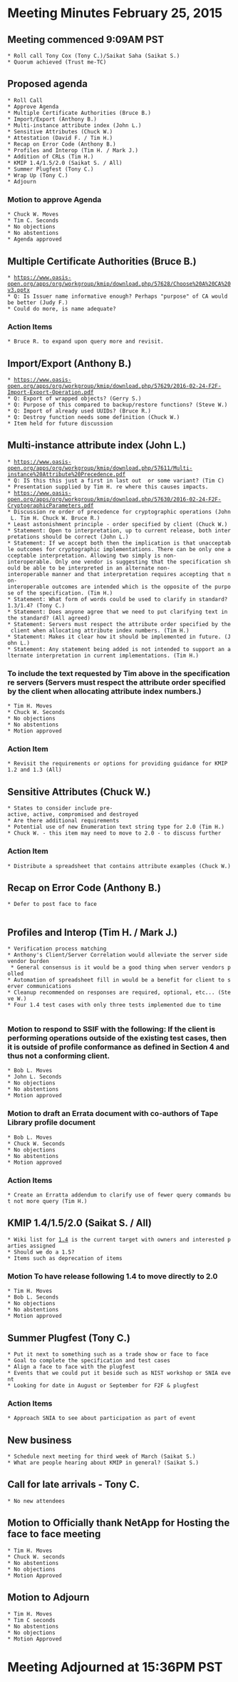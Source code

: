 = Meeting Minutes February 25, 2015 =
== Meeting commenced 9:09AM PST ==
 * Roll call Tony Cox (Tony C.)/Saikat Saha (Saikat S.)
 * Quorum achieved (Trust me-TC)

== Proposed agenda ==
 * Roll Call
 * Approve Agenda
 * Multiple Certificate Authorities (Bruce B.)
 * Import/Export (Anthony B.)
 * Multi-instance attribute index (John L.)
 * Sensitive Attributes (Chuck W.)
 * Attestation (David F. / Tim H.)
 * Recap on Error Code (Anthony B.)
 * Profiles and Interop (Tim H. / Mark J.)
 * Addition of CRLs (Tim H.)
 * KMIP 1.4/1.5/2.0 (Saikat S. / All)
 * Summer Plugfest (Tony C.)
 * Wrap Up (Tony C.)
 * Adjourn
 
=== Motion to approve Agenda ===
 * Chuck W. Moves
 * Tim C. Seconds
 * No objections
 * No abstentions
 * Agenda approved 

== Multiple Certificate Authorities (Bruce B.) ==
 * https://www.oasis-open.org/apps/org/workgroup/kmip/download.php/57628/Choose%20A%20CA%20v3.pptx
 * Q: Is Issuer name informative enough? Perhaps "purpose" of CA would be better (Judy F.)
 * Could do more, is name adequate?

=== Action Items ===
 * Bruce R. to expand upon query more and revisit.
 
== Import/Export (Anthony B.) ==
 * https://www.oasis-open.org/apps/org/workgroup/kmip/download.php/57629/2016-02-24-F2F-Import-Export-Operation.pdf
 * Q: Export of wrapped objects? (Gerry S.)
 * Q: Purpose of this compared to backup/restore functions? (Steve W.)
 * Q: Import of already used UUIDs? (Bruce R.)
 * Q: Destroy function needs some definition (Chuck W.)
 * Item held for future discussion

== Multi-instance attribute index (John L.) ==
 * https://www.oasis-open.org/apps/org/workgroup/kmip/download.php/57611/Multi-instance%20Attribute%20Precedence.pdf
 * Q: IS this this just a first in last out  or some variant? (Tim C)
 * Presentation supplied by Tim H. re where this causes impacts.
 * https://www.oasis-open.org/apps/org/workgroup/kmip/download.php/57630/2016-02-24-F2F-CryptographicParameters.pdf
 * Discussion re order of precedence for cryptographic operations (John L. Tim H. Chuck W. Bruce R.)
 * Least astonishment principle - order specified by client (Chuck W.)
 * Statement: Open to interpretation, up to current release, both interpretations should be correct (John L.)
 * Statement: If we accept both then the implication is that unacceptable outcomes for cryptographic implementations. There can be only one acceptable interpretation. Allowing two simply is non-interoperable. Only one vendor is suggesting that the specification should be able to be interpreted in an alternate non-interoperable manner and that interpretation requires accepting that non-interoperable outcomes are intended which is the opposite of the purpose of the specification. (Tim H.)
 * Statement: What form of words could be used to clarify in standard? 1.3/1.4? (Tony C.)
 * Statement: Does anyone agree that we need to put clarifying text in the standard? (All agreed)
 * Statement: Servers must respect the attribute order specified by the client when allocating attribute index numbers. (Tim H.)
 * Statement: Makes it clear how it should be implemented in future. (John L.)
 * Statement: Any statement being added is not intended to support an alternate interpretation in current implementations. (Tim H.)
 
=== To include the text requested by Tim above in the specification re servers (Servers must respect the attribute order specified by the client when allocating attribute index numbers.) ===
 * Tim H. Moves
 * Chuck W. Seconds
 * No objections
 * No abstentions
 * Motion approved

=== Action Item ===
 * Revisit the requirements or options for providing guidance for KMIP 1.2 and 1.3 (All)
 
== Sensitive Attributes (Chuck W.) ==
 * States to consider include pre-active, active, compromised and destroyed
 * Are there additional requirements
 * Potential use of new Enumeration text string type for 2.0 (Tim H.)
 * Chuck W. - this item may need to move to 2.0 - to discuss further

=== Action Item ===
 * Distribute a spreadsheet that contains attribute examples (Chuck W.)

== Recap on Error Code (Anthony B.) ==
 * Defer to post face to face
  
== Profiles and Interop (Tim H. / Mark J.) ==
 * Verification process matching
 * Anthony's Client/Server Correlation would alleviate the server side vendor burden
  * General consensus is it would be a good thing when server vendors polled
 * Automation of spreadsheet fill in would be a benefit for client to server communications
 * Cleanup recommended on responses are required, optional, etc... (Steve W.)
 * Four 1.4 test cases with only three tests implemented due to time
  
=== Motion to respond to SSIF with the following: If the client is performing operations outside of the existing test cases, then it is outside of profile conformance as defined in Section 4 and thus not a conforming client. ===
 * Bob L. Moves
 * John L. Seconds
 * No objections
 * No abstentions
 * Motion approved
 
=== Motion to draft an Errata document with co-authors of Tape Library profile document ===
 * Bob L. Moves
 * Chuck W. Seconds
 * No objections
 * No abstentions
 * Motion approved
 
=== Action Items ===
 * Create an Erratta addendum to clarify use of fewer query commands but not more query (Tim H.)

== KMIP 1.4/1.5/2.0 (Saikat S. / All) ==
 * Wiki list for [[https://wiki.oasis-open.org/kmip/1.4|1.4]] is the current target with owners and interested parties assigned
 * Should we do a 1.5?
 * Items such as deprecation of items 

=== Motion To have release following 1.4 to move directly to 2.0 ===
 * Tim H. Moves
 * Bob L. Seconds
 * No objections
 * No abstentions
 * Motion approved
 
== Summer Plugfest (Tony C.) ==
 * Put it next to something such as a trade show or face to face
 * Goal to complete the specification and test cases
 * Align a face to face with the plugfest
 * Events that we could put it beside such as NIST workshop or SNIA event
 * Looking for date in August or September for F2F & plugfest

=== Action Items ===
 * Approach SNIA to see about participation as part of event

== New business ==
 * Schedule next meeting for third week of March (Saikat S.)
 * What are people hearing about KMIP in general? (Saikat S.)
 
== Call for late arrivals - Tony C. ==
 * No new attendees
 
== Motion to Officially thank NetApp for Hosting the face to face meeting ==
 * Tim H. Moves
 * Chuck W. seconds
 * No abstentions
 * No objections
 * Motion Approved
 
== Motion to Adjourn ==
 * Tim H. Moves
 * Tim C seconds
 * No abstentions
 * No objections
 * Motion Approved
 
= Meeting Adjourned at 15:36PM PST =
